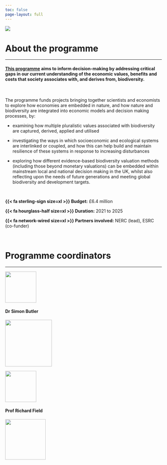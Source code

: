 ```yaml
---
toc: false
page-layout: full
---
```


::: {.grid}

::: {.g-col-12}

![](/images/landing_page_crop.webp){fig-alt="Photograph of a natural wooded landscape. Tops of coniferous trees are visible in the foreground, with the treescape continuing into the midground and background."}

:::

:::

# About the programme{#about}

<hr />

#### [This programme](https://www.ukri.org/what-we-do/our-main-funds-and-areas-of-support/browse-our-areas-of-investment-and-support/economics-of-biodiversity/) aims to inform decision-making by addressing critical gaps in our current understanding of the **economic values, benefits and costs** that society associates with, and derives from, **biodiversity**.

<br />

The programme funds projects bringing together scientists and economists to explore how economies are embedded in nature, and how nature and biodiversity are integrated into economic models and decision making processes, by:

* examining how multiple pluralistic values associated with biodiversity are captured, derived, applied and utilised

* investigating the ways in which socioeconomic and ecological systems are interlinked or coupled, and how this can help build and maintain resilience of these systems in response to increasing disturbances

* exploring how different evidence-based biodiversity valuation methods (including those beyond monetary valuations) can be embedded within mainstream local and national decision making in the UK, whilst also reflecting upon the needs of future generations and meeting global biodiversity and development targets.

<br />

::: {.grid}

::: {.g-col-12 .g-col-md-3 .text-center}
**{{< fa sterling-sign size=xl >}}  Budget:** £6.4 million
:::

::: {.g-col-12 .g-col-md-3 .text-center}
**{{< fa hourglass-half size=xl >}}  Duration:** 2021 to 2025
:::

::: {.g-col-12 .g-col-md-6  .text-center}
**{{< fa network-wired size=xl >}}  Partners involved:** NERC (lead), ESRC (co-funder)
:::

<br />

:::


# Programme coordinators{#coord}

<hr />

::: {.grid}

::: {.g-col-12 .g-col-md-6}

<div class="card-coord p-3 py-4">
<div class="text-center">
<img src="https://valuing-soundscapes.github.io/images/sjb.png" width="100" class="profile-shape-circle">
</div>
<div class="text-center">
<h4 class="mt-2 mb-4">Dr Simon Butler</h4>
<div class="text-center">
<img src="images/institute_logos/UEA_dark_crop.png" width="150">
</div>
</div>
</div>

:::

::: {.g-col-12 .g-col-md-6}

<div class="card-coord p-3 py-4">
<div class="text-center">
<img src="/images/richardfield_sq.png" width="100" class="profile-shape-circle">
</div>
<div class="text-center">
<h4 class="mt-2 mb-4">Prof Richard Field</h4>
<div class="text-center">
<img src="images/institute_logos/UoN_dark_crop.png" width="130">
</div>
</div>
</div>

:::

:::

<br />
<br />

